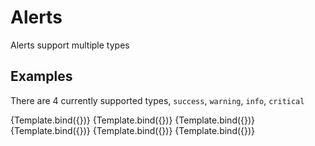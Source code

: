 

<Meta title="Design System/Alert/Light Mode" component={Alert} />

# Alerts

Alerts support multiple types

## Examples

There are 4 currently supported types, `success`, `warning`, `info`, `critical`


<Canvas>
  <Story
    name="Success"
    args={{
      type: "success",
      mode: "light",
      title: "Title goes here",
      message: "Describe the event and give further instructions if needed, including links to to other pages"
    }}
  >
    {Template.bind({})}
  </Story>
  <Story
    name="Success w/ link to page"
    args={{
      type: "success",
      mode: "light",
      title: "Title goes here",
      message: "Describe the event and give further instructions if needed, including links to to other pages",
      link: "https://www.google.com/"
    }}
  >
    {Template.bind({})}
  </Story>
  <Story
    name="Warning"
    args={{
      type: "warning",
      mode: "light",
      title: "Title goes here",
      message: "Describe the event and give further instructions if needed, including links to to other pages"
    }}
  >
    {Template.bind({})}
  </Story>
  <Story
    name="Info"
    args={{
      type: "info",
      mode: "light",
      title: "Title goes here",
      message: "Describe the event and give further instructions if needed, including links to to other pages"
    }}
  >
    {Template.bind({})}
  </Story>
  <Story
    name="Critical"
    args={{
      type: "critical",
      mode: "light",
      title: "Title goes here",
      message: "Describe the event and give further instructions if needed, including links to to other pages"
    }}
  >
    {Template.bind({})}
  </Story>
  <Story
    name="Critical w/ link to page"
    args={{
      type: "critical",
      mode: "light",
      title: "Title goes here",
      message: "Describe the event and give further instructions if needed, including links to to other pages",
      link: "https://www.google.com/"
    }}
  >
    {Template.bind({})}
  </Story>
</Canvas>

